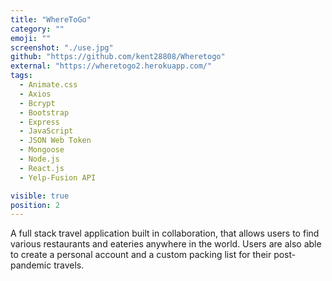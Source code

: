 ```yaml
---
title: "WhereToGo"
category: ""
emoji: ""
screenshot: "./use.jpg"
github: "https://github.com/kent28808/Wheretogo"
external: "https://wheretogo2.herokuapp.com/"
tags:
  - Animate.css
  - Axios
  - Bcrypt
  - Bootstrap
  - Express
  - JavaScript
  - JSON Web Token
  - Mongoose
  - Node.js
  - React.js
  - Yelp-Fusion API

visible: true
position: 2
---
```


A full stack travel application built in collaboration, that allows users to find various restaurants and eateries anywhere in the world.
Users are also able to create a personal account and a custom packing list for their post-pandemic travels.
